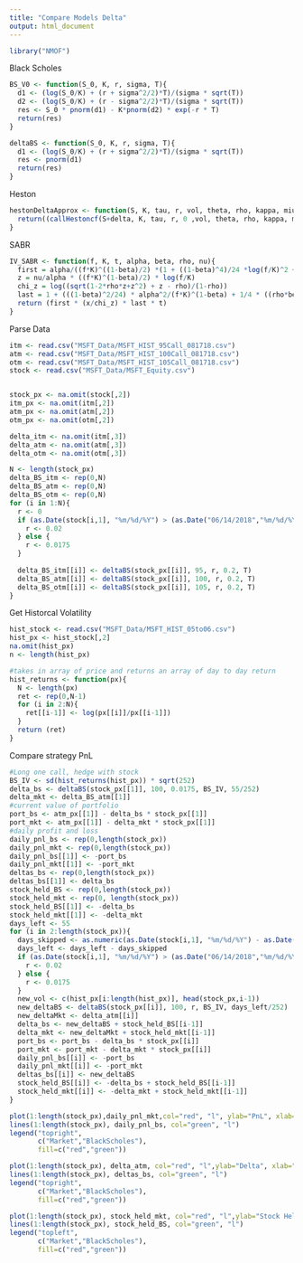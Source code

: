 ```yaml
---
title: "Compare Models Delta"
output: html_document
---
```




```r
library("NMOF")
```


Black Scholes
```r
BS_V0 <- function(S_0, K, r, sigma, T){
  d1 <- (log(S_0/K) + (r + sigma^2/2)*T)/(sigma * sqrt(T)) 
  d2 <- (log(S_0/K) + (r - sigma^2/2)*T)/(sigma * sqrt(T)) 
  res <- S_0 * pnorm(d1) - K*pnorm(d2) * exp(-r * T)
  return(res)
}

deltaBS <- function(S_0, K, r, sigma, T){
  d1 <- (log(S_0/K) + (r + sigma^2/2)*T)/(sigma * sqrt(T)) 
  res <- pnorm(d1) 
  return(res)
}

```

Heston
```r
hestonDeltaApprox <- function(S, K, tau, r, vol, theta, rho, kappa, miu, delta){
  return((callHestoncf(S+delta, K, tau, r, 0 ,vol, theta, rho, kappa, miu)-callHestoncf(S-delta, K, tau, r, 0 ,vol, theta, rho, kappa, miu))/(2*delta))
}
```

SABR
```r
IV_SABR <- function(f, K, t, alpha, beta, rho, nu){
  first = alpha/((f*K)^((1-beta)/2) *(1 + ((1-beta)^4)/24 *log(f/K)^2 + ((1-beta^4)/1920)*log(f/K)^4))
  z = nu/alpha * ((f*K)^(1-beta)/2) * log(f/K)
  chi_z = log((sqrt(1-2*rho*z+z^2) + z - rho)/(1-rho))
  last = 1 + (((1-beta)^2/24) * alpha^2/(f*K)^(1-beta) + 1/4 * ((rho*beta*nu*alpa)/((f*K)^((1-beta)/2))) + ((2-3*rho^2)/24)*nu^2)
  return (first * (x/chi_z) * last * t)
}

```

Parse Data
```r
itm <- read.csv("MSFT_Data/MSFT_HIST_95Call_081718.csv")
atm <- read.csv("MSFT_Data/MSFT_HIST_100Call_081718.csv")
otm <- read.csv("MSFT_Data/MSFT_HIST_105Call_081718.csv")
stock <- read.csv("MSFT_Data/MSFT_Equity.csv")


stock_px <- na.omit(stock[,2])
itm_px <- na.omit(itm[,2])
atm_px <- na.omit(atm[,2])
otm_px <- na.omit(otm[,2])

delta_itm <- na.omit(itm[,3])
delta_atm <- na.omit(atm[,3])
delta_otm <- na.omit(otm[,3])

N <- length(stock_px)
delta_BS_itm <- rep(0,N)
delta_BS_atm <- rep(0,N)
delta_BS_otm <- rep(0,N)
for (i in 1:N){
  r <- 0
  if (as.Date(stock[i,1], "%m/%d/%Y") > (as.Date("06/14/2018","%m/%d/%Y"))){
    r <- 0.02
  } else {
    r <- 0.0175
  }
  
  delta_BS_itm[[i]] <- deltaBS(stock_px[[i]], 95, r, 0.2, T)
  delta_BS_atm[[i]] <- deltaBS(stock_px[[i]], 100, r, 0.2, T)
  delta_BS_otm[[i]] <- deltaBS(stock_px[[i]], 105, r, 0.2, T)
}
```

Get Historcal Volatility
```r
hist_stock <- read.csv("MSFT_Data/MSFT_HIST_05to06.csv")
hist_px <- hist_stock[,2]
na.omit(hist_px)
n <- length(hist_px)

#takes in array of price and returns an array of day to day return
hist_returns <- function(px){
  N <- length(px)
  ret <- rep(0,N-1)
  for (i in 2:N){
    ret[[i-1]] <- log(px[[i]]/px[[i-1]])
  }
  return (ret)
}
```

Compare strategy PnL
```r
#Long one call, hedge with stock
BS_IV <- sd(hist_returns(hist_px)) * sqrt(252)
delta_bs <- deltaBS(stock_px[[1]], 100, 0.0175, BS_IV, 55/252)
delta_mkt <- delta_BS_atm[[1]]
#current value of portfolio
port_bs <- atm_px[[1]] - delta_bs * stock_px[[1]]
port_mkt <- atm_px[[1]] - delta_mkt * stock_px[[1]]
#daily profit and loss
daily_pnl_bs <- rep(0,length(stock_px))
daily_pnl_mkt <- rep(0,length(stock_px))
daily_pnl_bs[[1]] <- -port_bs
daily_pnl_mkt[[1]] <- -port_mkt
deltas_bs <- rep(0,length(stock_px))
deltas_bs[[1]] <- delta_bs
stock_held_BS <- rep(0,length(stock_px))
stock_held_mkt <- rep(0, length(stock_px))
stock_held_BS[[1]] <- -delta_bs
stock_held_mkt[[1]] <- -delta_mkt
days_left <- 55
for (i in 2:length(stock_px)){
  days_skipped <- as.numeric(as.Date(stock[i,1], "%m/%d/%Y") - as.Date(stock[i-1,1], "%m/%d/%Y"))
  days_left <- days_left - days_skipped
  if (as.Date(stock[i,1], "%m/%d/%Y") > (as.Date("06/14/2018","%m/%d/%Y"))){
    r <- 0.02
  } else {
    r <- 0.0175
  }
  new_vol <- c(hist_px[i:length(hist_px)], head(stock_px,i-1))
  new_deltaBS <- deltaBS(stock_px[[i]], 100, r, BS_IV, days_left/252)
  new_deltaMkt <- delta_atm[[i]]
  delta_bs <- new_deltaBS + stock_held_BS[[i-1]]
  delta_mkt <- new_deltaMkt + stock_held_mkt[[i-1]]
  port_bs <- port_bs - delta_bs * stock_px[[i]]
  port_mkt <- port_mkt - delta_mkt * stock_px[[i]]
  daily_pnl_bs[[i]] <- -port_bs
  daily_pnl_mkt[[i]] <- -port_mkt
  deltas_bs[[i]] <- new_deltaBS
  stock_held_BS[[i]] <- -delta_bs + stock_held_BS[[i-1]]
  stock_held_mkt[[i]] <- -delta_mkt + stock_held_mkt[[i-1]]
}

plot(1:length(stock_px),daily_pnl_mkt,col="red", "l", ylab="PnL", xlab="Time")
lines(1:length(stock_px), daily_pnl_bs, col="green", "l")
legend("topright",
       c("Market","BlackScholes"),
       fill=c("red","green"))

plot(1:length(stock_px), delta_atm, col="red", "l",ylab="Delta", xlab="Time")
lines(1:length(stock_px), deltas_bs, col="green", "l")
legend("topright",
       c("Market","BlackScholes"),
       fill=c("red","green"))

plot(1:length(stock_px), stock_held_mkt, col="red", "l",ylab="Stock Held", xlab="Time")
lines(1:length(stock_px), stock_held_BS, col="green", "l")
legend("topleft",
       c("Market","BlackScholes"),
       fill=c("red","green"))


```

